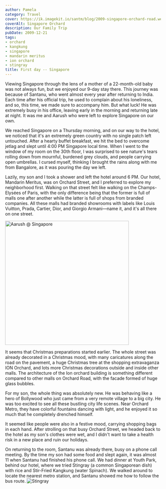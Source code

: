 ```yaml
---
author: Pamela
category: Travel
cover: https://ik.imagekit.io/santm/blog/2009-singapore-orchard-road.webp
coverAlt: Singapore Orchard
description: Our Family Trip
pubDate: 2009-12-21
tags:
- orchard
- kangkung
- singapore
- mandarin meritus
- ion orchard
- stingray
title: First day -- Singapore
---
```



Viewing Singapore through the lens of a mother of a 22-month-old baby was not always fun, but we enjoyed our 9-day stay there. This journey was because of Santanu, who went almost every year after returning to India. Each time after his official trip, he used to complain about his loneliness, and so, this time, we made sure to accompany him. But what luck! He was extremely busy in his office, leaving early in the morning and returning late at night. It was me and Aarush who were left to explore Singapore on our own.

We reached Singapore on a Thursday morning, and on our way to the hotel, we noticed that it's an extremely green country with no single patch left untouched. After a hearty buffet breakfast, we hit the bed to overcome jetlag and slept until 4:00 PM Singapore local time. When I went to the window of my room on the 30th floor, I was surprised to see nature's tears rolling down from mournful, burdened grey clouds, and people carrying open umbrellas. I cursed myself, thinking I brought the rains along with me from Bangalore, as it was pouring the day we left.

Lazily, my son and I took a shower and left the hotel around 6 PM. Our hotel, Mandarin Meritus, was on Orchard Street, and I preferred to explore my neighborhood first. Walking on that street felt like walking on the Champs-Elysées of Paris, with the only difference being that the former is full of malls one after another while the latter is full of shops from branded companies. All these malls had branded showrooms with labels like Louis Vuitton, Prada, Cartier, Dior, and Giorgio Armani—name it, and it's all there on one street.

<Image src={pic1} alt="Aarush @ Singapore" width="400"/>

It seems that Christmas preparations started earlier. The whole street was already decorated in a Christmas mood, with many caricatures along the road on the pavement, a huge Christmas tree at the shopping extravaganza ION Orchard, and lots more Christmas decorations outside and inside other malls. The architecture of the Ion orchard building is something different compared to other malls on Orchard Road, with the facade formed of huge glass bubbles.

For my son, the whole thing was absolutely new. He was behaving like a hero of Bollywood who just came from a very remote village to a big city. He was too excited to see all these bustling city life scenes. Near Orchard Metro, they have colorful fountains dancing with light, and he enjoyed it so much that he completely drenched himself.

It seemed like people were also in a festive mood, carrying shopping bags in each hand. After strolling on that busy Orchard Street, we headed back to the hotel as my son's clothes were wet, and I didn't want to take a health risk in a new place and ruin our holidays.

On returning to the room, Santanu was already there, busy on a phone call meeting. By the time my son had some food and slept again, it was almost 11 when Santanu had finished his phone call. We had dinner at Youth Park, behind our hotel, where we tried Stingray (a common Singaporean dish) with rice and Stir-Fried Kangkung (water Spinach). We walked around to locate the nearest metro station, and Santanu showed me how to follow the bus route.
<Image src={pic2} alt="Stingray"/>